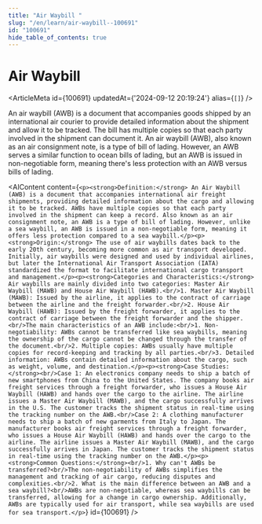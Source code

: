 ```yaml
---
title: "Air Waybill "
slug: "/en/learn/air-waybill--100691"
id: "100691"
hide_table_of_contents: true
---
```



# Air Waybill 

<ArticleMeta id={100691} updatedAt={'2024-09-12 20:19:24'} alias={`[]`} />
<div className='border-solid border-b border-t-0 my-4 border-[var(--ifm-color-gray-300)]' />

An air waybill (AWB) is a document that accompanies goods shipped by an international air courier to provide detailed information about the shipment and allow it to be tracked. The bill has multiple copies so that each party involved in the shipment can document it. An air waybill (AWB), also known as an air consignment note, is a type of bill of lading. However, an AWB serves a similar function to ocean bills of lading, but an AWB is issued in non-negotiable form, meaning there's less protection with an AWB versus bills of lading.

<AIContent content={`<p><strong>Definition:</strong> An Air Waybill (AWB) is a document that accompanies international air freight shipments, providing detailed information about the cargo and allowing it to be tracked. AWBs have multiple copies so that each party involved in the shipment can keep a record. Also known as an air consignment note, an AWB is a type of bill of lading. However, unlike a sea waybill, an AWB is issued in a non-negotiable form, meaning it offers less protection compared to a sea waybill.</p><p><strong>Origin:</strong> The use of air waybills dates back to the early 20th century, becoming more common as air transport developed. Initially, air waybills were designed and used by individual airlines, but later the International Air Transport Association (IATA) standardized the format to facilitate international cargo transport and management.</p><p><strong>Categories and Characteristics:</strong> Air waybills are mainly divided into two categories: Master Air Waybill (MAWB) and House Air Waybill (HAWB).<br/>1. Master Air Waybill (MAWB): Issued by the airline, it applies to the contract of carriage between the airline and the freight forwarder.<br/>2. House Air Waybill (HAWB): Issued by the freight forwarder, it applies to the contract of carriage between the freight forwarder and the shipper.<br/>The main characteristics of an AWB include:<br/>1. Non-negotiability: AWBs cannot be transferred like sea waybills, meaning the ownership of the cargo cannot be changed through the transfer of the document.<br/>2. Multiple copies: AWBs usually have multiple copies for record-keeping and tracking by all parties.<br/>3. Detailed information: AWBs contain detailed information about the cargo, such as weight, volume, and destination.</p><p><strong>Case Studies:</strong><br/>Case 1: An electronics company needs to ship a batch of new smartphones from China to the United States. The company books air freight services through a freight forwarder, who issues a House Air Waybill (HAWB) and hands over the cargo to the airline. The airline issues a Master Air Waybill (MAWB), and the cargo successfully arrives in the U.S. The customer tracks the shipment status in real-time using the tracking number on the AWB.<br/>Case 2: A clothing manufacturer needs to ship a batch of new garments from Italy to Japan. The manufacturer books air freight services through a freight forwarder, who issues a House Air Waybill (HAWB) and hands over the cargo to the airline. The airline issues a Master Air Waybill (MAWB), and the cargo successfully arrives in Japan. The customer tracks the shipment status in real-time using the tracking number on the AWB.</p><p><strong>Common Questions:</strong><br/>1. Why can't AWBs be transferred?<br/>The non-negotiability of AWBs simplifies the management and tracking of air cargo, reducing disputes and complexities.<br/>2. What is the main difference between an AWB and a sea waybill?<br/>AWBs are non-negotiable, whereas sea waybills can be transferred, allowing for a change in cargo ownership. Additionally, AWBs are typically used for air transport, while sea waybills are used for sea transport.</p>`} id={100691} />
